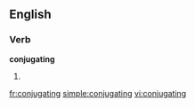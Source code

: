 ==English==
===Verb===
'''conjugating'''
# {{present participle of|[[conjugate]]}}

[[fr:conjugating]]
[[simple:conjugating]]
[[vi:conjugating]]